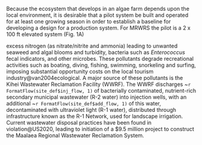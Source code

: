 Because the ecosystem that develops in an algae farm depends upon the local environment, it is desirable that a pilot system be built and operated for at least one growing season in order to establish a baseline for developing a design for a production system. For MRWRS the pilot is a 2 x 100 ft elevated system (Fig. 1A)

excess nitrogen (as nitrate/nitrite and ammonia) leading to unwanted seaweed and algal blooms and turbidity, bacteria such as _Enterococcus_ fecal indicators, and other microbes. These pollutants degrade recreational activities such as boating, diving, fishing, swimming, snorkeling and surfing, imposing substantial opportunity costs on the local tourism industry\hspace{-3pt}@van2004ecological. A major source of these pollutants is the Kihei Wastewater Reclamation Facility (WWRF). The WWRF discharges ~`r FormatFlow(site_def$inj_flow, 1)` of bacterially contaminated, nutrient-rich secondary municipal wastewater (R-2 water) into injection wells, with an additional ~`r FormatFlow(site_def$add_flow, 1)` of this water, decontaminated with ultraviolet light (R-1 water), distributed through infrastructure known as the R-1 Network, used for landscape irrigation. Current wastewater disposal practices have been found in violation\hspace{-3pt}@US2020, leading to initiation of a $9.5 million project to construct the Maalaea Regional Wastewater Reclamation System.
\begin{figure}[t]
  \includegraphics{../../Visual Elements/Figures/Figure 1.png}
  \caption{MSRP algal floway. A) View of algal water polishing system. B) Headworks detail showing two pulse generators. C) Tailworks detail showing drainage into 1,550 gal tank.}
\end{figure}
\begin{figure}[t]
  \includegraphics{../../Visual Elements/Figures/Figure 2.png}
  \caption{Potential MSRP production and nutrient removal. A) Biomass productivity under carbon-replete and -limited regimes. B) Nutrient removal under the two regimes. C) Tradeoffs between polishing level and algal growth area. Demo system (0.3 ac) indicated by horizontal horizontal white cutout.}
\end{figure}
